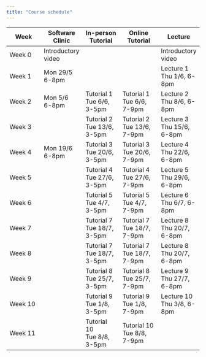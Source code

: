 ```yaml
---
title: "Course schedule"
---
```


| Week    | Software Clinic      | In-person Tutorial               | Online Tutorial                  | Lecture                         |
|--------------|--------------|---------------|----------------|--------------|
| Week 0  | Introductory video   |                                  |                                  | Introductory video              |
| Week 1  | Mon 29/5 </br> 6-8pm |                                  |                                  | Lecture 1 </br> Thu 1/6, 6-8pm  |
| Week 2  | Mon 5/6 </br> 6-8pm  | Tutorial 1 </br> Tue 6/6, 3-5pm  | Tutorial 1 </br> Tue 6/6, 7-9pm  | Lecture 2 </br> Thu 8/6, 6-8pm  |
| Week 3  |                      | Tutorial 2 </br> Tue 13/6, 3-5pm | Tutorial 2 </br> Tue 13/6, 7-9pm | Lecture 3 </br> Thu 15/6, 6-8pm |
| Week 4  | Mon 19/6 </br> 6-8pm | Tutorial 3 </br> Tue 20/6, 3-5pm | Tutorial 3 </br> Tue 20/6, 7-9pm | Lecture 4 </br> Thu 22/6, 6-8pm |
| Week 5  |                      | Tutorial 4 </br> Tue 27/6, 3-5pm | Tutorial 4 </br> Tue 27/6, 7-9pm | Lecture 5 </br> Thu 29/6, 6-8pm |
| Week 6  |                      | Tutorial 5 </br> Tue 4/7, 3-5pm  | Tutorial 5 </br> Tue 4/7, 7-9pm  | Lecture 6 </br> Thu 6/7, 6-8pm  |
| Week 7  |                      | Tutorial 7 </br> Tue 18/7, 3-5pm | Tutorial 7 </br> Tue 18/7, 7-9pm | Lecture 8 </br> Thu 20/7, 6-8pm |
| Week 8  |                      | Tutorial 7 </br> Tue 18/7, 3-5pm | Tutorial 7 </br> Tue 18/7, 7-9pm | Lecture 8 </br> Thu 20/7, 6-8pm |
| Week 9  |                      | Tutorial 8 </br> Tue 25/7, 3-5pm | Tutorial 8 </br> Tue 25/7, 7-9pm | Lecture 9 </br> Thu 27/7, 6-8pm |
| Week 10 |                      | Tutorial 9 </br> Tue 1/8, 3-5pm  | Tutorial 9 </br> Tue 1/8, 7-9pm  | Lecture 10 </br> Thu 3/8, 6-8pm |
| Week 11 |                      | Tutorial 10 </br> Tue 8/8, 3-5pm | Tutorial 10 </br> Tue 8/8, 7-9pm |                                 |

